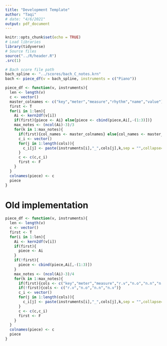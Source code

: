 ```yaml
---
title: "Development Template"
author: "Taqi"
# date: "4/6/2021"
output: pdf_document
---
```


```r
knitr::opts_chunk$set(echo = TRUE)
# Load libraries
library(tidyverse)
# Source files
source("../R/header.R")
.src(1)
```

```r
# Bach score file path
bach_spline <- "../scores/bach_C_notes.krn"
bach <- piece_df(v = bach_spline, instruments = c("Piano"))
```

```r
piece_df <- function(v, instruments){
  len <- length(v)
  c <- vector()
  master_colnames <- c("key","meter","measure","rhythm","name","value")
  first <- T
  for(i in 1:len){
    Ai <- kern2df(v[i])
    if(first){piece <- Ai} else{piece <- cbind(piece,Ai[,-(1:3)])}
    max_notes <- (ncol(Ai)-3)/3
    for(k in 1:max_notes){
      if(first){col_names <- master_colnames} else{col_names <- master_colnames[3:6]}
      c_i <- vector()
      for(j in 1:length(cols)){
        c_i[j] <- paste(instruments[i],"_",cols[j],k,sep = "",collapse="")
      }
      c <- c(c,c_i)
      first <- F
    }
  }
  colnames(piece) <- c
  piece
}
```

# Old implementation

```r
piece_df <- function(v, instruments){
  len <- length(v)
  c <- vector()
  first <- T
  for(i in 1:len){
    Ai <- kern2df(v[i])
    if(first){
      piece <- Ai
    }
    if(!first){
      piece <- cbind(piece,Ai[,-(1:3)])
    }
    max_notes <- (ncol(Ai)-3)/4
    for(k in 1:max_notes){
      if(first){cols <- c("key","meter","measure","r.v","n.o","n.n","n.v")}
      if(!first){cols <- c("r.v","n.o","n.n","n.v")}
      c_i <- vector()
      for(j in 1:length(cols)){
        c_i[j] <- paste(instruments[i],"_",cols[j],k,sep = "",collapse="")
      }
      c <- c(c,c_i)
      first <- F
    }
  }
  colnames(piece) <- c
  piece
}
```

